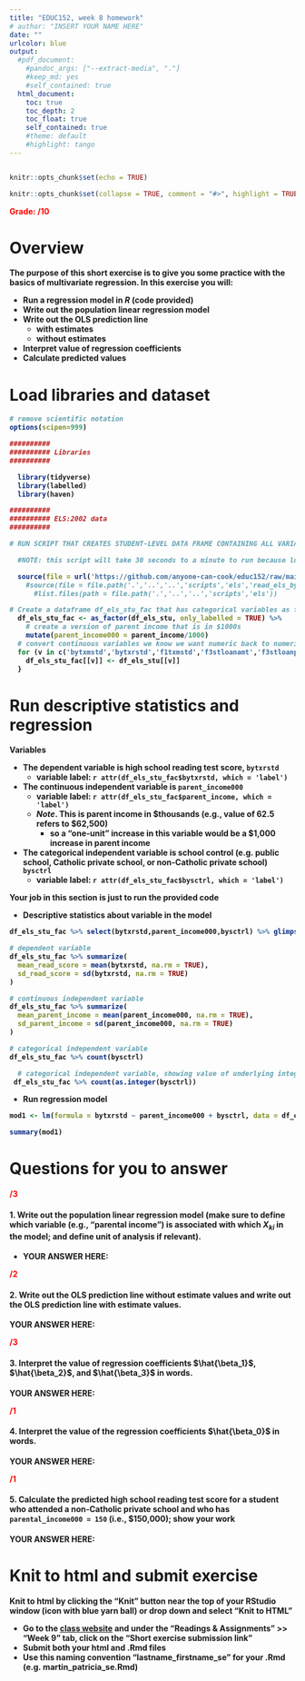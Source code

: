 ```yaml
---
title: "EDUC152, week 8 homework"
# author: "INSERT YOUR NAME HERE"
date: ""
urlcolor: blue
output: 
  #pdf_document:
    #pandoc_args: ["--extract-media", "."]
    #keep_md: yes
    #self_contained: true
  html_document:
    toc: true
    toc_depth: 2
    toc_float: true
    self_contained: true
    #theme: default
    #highlight: tango
---
```


```r

```

```r

knitr::opts_chunk$set(echo = TRUE)

knitr::opts_chunk$set(collapse = TRUE, comment = "#>", highlight = TRUE, warning = FALSE, message = FALSE)
```

<span style="color:red"><b>Grade: /10<b></span>

# Overview  


The purpose of this short exercise is to give you some practice with the basics of multivariate regression. In this exercise you will:

- Run a regression model in *R* (code provided)
- Write out the population linear regression model
- Write out the OLS prediction line
  - with estimates
  - without estimates
- Interpret value of regression coefficients
- Calculate predicted values

# Load libraries and dataset
```r
# remove scientific notation
options(scipen=999)

##########
########## Libraries
##########

  library(tidyverse)
  library(labelled)
  library(haven)

##########
########## ELS:2002 data
##########

# RUN SCRIPT THAT CREATES STUDENT-LEVEL DATA FRAME CONTAINING ALL VARIABLES AND CREATES DATA FRAME WITH A SUBSET OF VARIABLES

  #NOTE: this script will take 30 seconds to a minute to run because loading a dataset w/ about 16,000 observations and 4,000 variables from a website

  source(file = url('https://github.com/anyone-can-cook/educ152/raw/main/scripts/els/read_els_by_pets.R'))
    #source(file = file.path('.','..','..','scripts','els','read_els_by_pets.R'))
      #list.files(path = file.path('.','..','..','scripts','els'))

# Create a dataframe df_els_stu_fac that has categorical variables as factor class variables rather than labelled class variables
  df_els_stu_fac <- as_factor(df_els_stu, only_labelled = TRUE) %>%
    # create a version of parent income that is in $1000s
    mutate(parent_income000 = parent_income/1000)
  # convert continuous variables we know we want numeric back to numeric
  for (v in c('bytxmstd','bytxrstd','f1txmstd','f3stloanamt','f3stloanpay','f3ern2011','f3tzrectrans','f3tzreqtrans','f3tzschtotal')) {
    df_els_stu_fac[[v]] <- df_els_stu[[v]]  
  }
```

# Run descriptive statistics and regression

Variables

- The dependent variable is high school reading test score, `bytxrstd`
  - variable label: `r attr(df_els_stu_fac$bytxrstd, which = 'label')`
- The continuous independent variable is `parent_income000`
  - variable label: `r attr(df_els_stu_fac$parent_income, which = 'label')`
  - *Note*. This is parent income in $thousands (e.g., value of 62.5 refers to \$62,500)
    - so a "one-unit" increase in this variable would be a \$1,000 increase in parent income
- The categorical independent variable is school control (e.g. public school, Catholic private school, or non-Catholic private school) `bysctrl`
  - variable label: `r attr(df_els_stu_fac$bysctrl, which = 'label')`

Your job in this section is just to run the provided code


- Descriptive statistics about variable in the model
```r
df_els_stu_fac %>% select(bytxrstd,parent_income000,bysctrl) %>% glimpse()

# dependent variable
df_els_stu_fac %>% summarize(
  mean_read_score = mean(bytxrstd, na.rm = TRUE),
  sd_read_score = sd(bytxrstd, na.rm = TRUE)
)

# continuous independent variable
df_els_stu_fac %>% summarize(
  mean_parent_income = mean(parent_income000, na.rm = TRUE),
  sd_parent_income = sd(parent_income000, na.rm = TRUE)
)

# categorical independent variable
df_els_stu_fac %>% count(bysctrl)

  # categorical independent variable, showing value of underlying integer values
 df_els_stu_fac %>% count(as.integer(bysctrl))
```

- Run regression model
```r
mod1 <- lm(formula = bytxrstd ~ parent_income000 + bysctrl, data = df_els_stu_fac %>% filter(f2enroll0506=='yes'))

summary(mod1)
```

# Questions for you to answer  

<span style="color:red"><b> /3<b></span>

#### 1. Write out the population linear regression  model  (make sure to define which variable (e.g., "parental income") is associated with which $X_{ki}$ in the model; and define unit of analysis if relevant).

- __YOUR ANSWER HERE__: 



    
<span style="color:red"><b> /2<b></span>

#### 2. Write out the OLS prediction line without estimate values and write out the OLS prediction line with estimate values.

__YOUR ANSWER HERE__: 




<span style="color:red"><b> /3<b></span> 

#### 3. Interpret the value of regression coefficients $\hat{\beta_1}$, $\hat{\beta_2}$, and $\hat{\beta_3}$ in words.

__YOUR ANSWER HERE__: 




<span style="color:red"><b> /1<b></span>

#### 4. Interpret the value of the regression coefficients $\hat{\beta_0}$ in words.

__YOUR ANSWER HERE__: 




<span style="color:red"><b> /1<b></span>  

#### 5. Calculate the predicted high school reading test score for a student who attended a non-Catholic private school and who has `parental_income000 = 150` (i.e., \$150,000); show your work  

__YOUR ANSWER HERE__: 




# Knit to html and submit exercise  

**Knit to html** by clicking the "Knit" button near the top of your RStudio window (icon with blue yarn ball) or drop down and select "Knit to HTML"

- Go to the [class website](https://anyone-can-cook.github.io/educ152/) and under the "Readings & Assignments" >> "Week 9" tab, click on the "Short exercise submission link"
- Submit both your html and .Rmd files 
- Use this naming convention "lastname_firstname_se" for your .Rmd (e.g. martin_patricia_se.Rmd)

